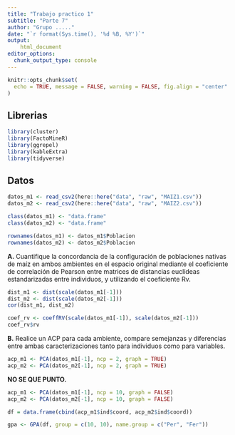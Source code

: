 ```yaml
---
title: "Trabajo practico 1"
subtitle: "Parte 7"
author: "Grupo ....."
date: "`r format(Sys.time(), '%d %B, %Y')`"
output: 
    html_document
editor_options: 
  chunk_output_type: console
---
```


```r
knitr::opts_chunk$set(
  echo = TRUE, message = FALSE, warning = FALSE, fig.align = "center"
)
```

## Librerias

```r
library(cluster)
library(FactoMineR)
library(ggrepel)
library(kableExtra)
library(tidyverse)
```

## Datos

```r
datos_m1 <- read_csv2(here::here("data", "raw", "MAIZ1.csv"))
datos_m2 <- read_csv2(here::here("data", "raw", "MAIZ2.csv"))
```


```r
class(datos_m1) <- "data.frame"
class(datos_m2) <- "data.frame"

rownames(datos_m1) <- datos_m1$Poblacion
rownames(datos_m2) <- datos_m2$Poblacion
```


**A.** Cuantifique la concordancia de la configuración de poblaciones nativas 
de maíz en ambos ambientes en el espacio original mediante el coeficiente de 
correlación de Pearson entre matrices de distancias euclídeas estandarizadas 
entre individuos, y utilizando el coeficiente Rv.


```r
dist_m1 <- dist(scale(datos_m1[-1]))
dist_m2 <- dist(scale(datos_m2[-1]))
cor(dist_m1, dist_m2)
```

```r
coef_rv <- coeffRV(scale(datos_m1[-1]), scale(datos_m2[-1]))
coef_rv$rv
```

**B.** Realice un ACP para cada ambiente, compare semejanzas y diferencias entre
ambas caracterizaciones tanto para individuos como para variables.

```r
acp_m1 <- PCA(datos_m1[-1], ncp = 2, graph = TRUE)
acp_m2 <- PCA(datos_m2[-1], ncp = 2, graph = TRUE)
```


**NO SE QUE PUNTO.**

```r
acp_m1 <- PCA(datos_m1[-1], ncp = 10, graph = FALSE)
acp_m2 <- PCA(datos_m2[-1], ncp = 10, graph = FALSE)

df = data.frame(cbind(acp_m1$ind$coord, acp_m2$ind$coord))
```

```r
gpa <- GPA(df, group = c(10, 10), name.group = c("Per", "Fer"))
```


